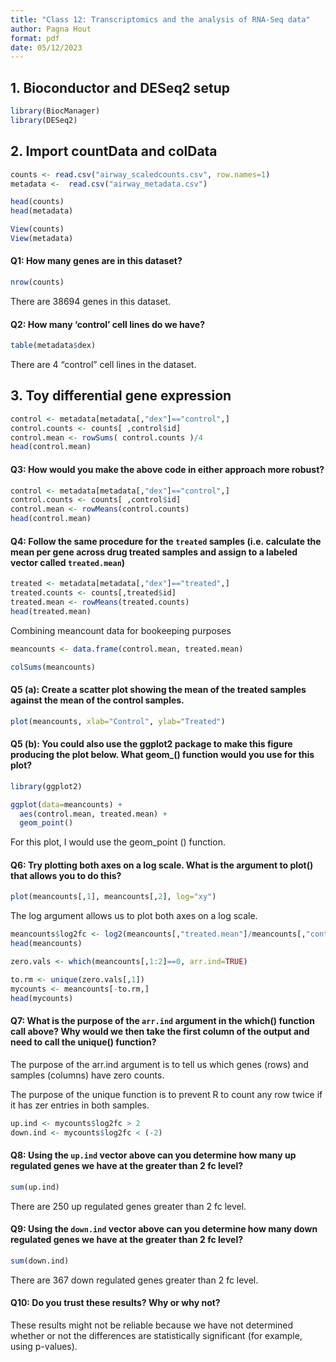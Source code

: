 ```yaml
---
title: "Class 12: Transcriptomics and the analysis of RNA-Seq data"
author: Pagna Hout
format: pdf
date: 05/12/2023
---
```


## 1. Bioconductor and DESeq2 setup

```r
library(BiocManager)
library(DESeq2)
```

## 2. Import countData and colData

```r
counts <- read.csv("airway_scaledcounts.csv", row.names=1)
metadata <-  read.csv("airway_metadata.csv")

head(counts)
head(metadata)
```

```r
View(counts)
View(metadata)
```

#### Q1: How many genes are in this dataset?

```r
nrow(counts)
```

There are 38694 genes in this dataset.

#### Q2: How many 'control' cell lines do we have?

```r
table(metadata$dex)
```

There are 4 "control" cell lines in the dataset.

## 3. Toy differential gene expression

```r
control <- metadata[metadata[,"dex"]=="control",]
control.counts <- counts[ ,control$id]
control.mean <- rowSums( control.counts )/4 
head(control.mean)
```

#### Q3: How would you make the above code in either approach more robust?

```r
control <- metadata[metadata[,"dex"]=="control",]
control.counts <- counts[ ,control$id]
control.mean <- rowMeans(control.counts)
head(control.mean)
```

#### Q4: Follow the same procedure for the `treated` samples (i.e. calculate the mean per gene across drug treated samples and assign to a labeled vector called `treated.mean`)

```r
treated <- metadata[metadata[,"dex"]=="treated",]
treated.counts <- counts[,treated$id]
treated.mean <- rowMeans(treated.counts)
head(treated.mean)
```

Combining meancount data for bookeeping purposes

```r
meancounts <- data.frame(control.mean, treated.mean)

colSums(meancounts)
```

#### Q5 (a): Create a scatter plot showing the mean of the treated samples against the mean of the control samples.

```r
plot(meancounts, xlab="Control", ylab="Treated")
```

#### Q5 (b): You could also use the **ggplot2** package to make this figure producing the plot below. What **geom\_()** function would you use for this plot?

```r
library(ggplot2)

ggplot(data=meancounts) +
  aes(control.mean, treated.mean) + 
  geom_point()
```

For this plot, I would use the geom_point () function.

#### Q6: Try plotting both axes on a log scale. What is the argument to **plot()** that allows you to do this?

```r
plot(meancounts[,1], meancounts[,2], log="xy")
```

The log argument allows us to plot both axes on a log scale.

```r
meancounts$log2fc <- log2(meancounts[,"treated.mean"]/meancounts[,"control.mean"])
head(meancounts)
```

```r
zero.vals <- which(meancounts[,1:2]==0, arr.ind=TRUE)

to.rm <- unique(zero.vals[,1])
mycounts <- meancounts[-to.rm,]
head(mycounts)
```

#### Q7: What is the purpose of the `arr.ind` argument in the **which()** function call above? Why would we then take the first column of the output and need to call the **unique()** function?

The purpose of the arr.ind argument is to tell us which genes (rows) and samples (columns) have zero counts.

The purpose of the unique function is to prevent R to count any row twice if it has zer entries in both samples.

```r
up.ind <- mycounts$log2fc > 2
down.ind <- mycounts$log2fc < (-2)
```

#### Q8: Using the `up.ind` vector above can you determine how many up regulated genes we have at the greater than 2 fc level?

```r
sum(up.ind)
```

There are 250 up regulated genes greater than 2 fc level.

#### Q9: Using the `down.ind` vector above can you determine how many down regulated genes we have at the greater than 2 fc level?

```r
sum(down.ind)
```

There are 367 down regulated genes greater than 2 fc level.

#### Q10: Do you trust these results? Why or why not?

These results might not be reliable because we have not determined whether or not the differences are statistically significant (for example, using p-values).
